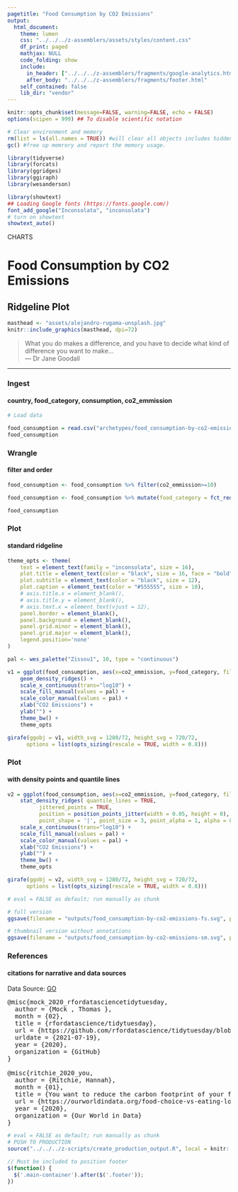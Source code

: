 ```yaml
---
pagetitle: "Food Consumption by CO2 Emissions"
output:
  html_document:
    theme: lumen
    css: "../../../z-assemblers/assets/styles/content.css"
    df_print: paged
    mathjax: NULL
    code_folding: show
    include:
      in_header: ["../../../z-assemblers/fragments/google-analytics.html", "../../../z-assemblers/fragments/header.html"]
      after_body: "../../../z-assemblers/fragments/footer.html"
    self_contained: false
    lib_dir: "vendor"
---
```


```r

knitr::opts_chunk$set(message=FALSE, warning=FALSE, echo = FALSE)
options(scipen = 999) ## To disable scientific notation

# Clear environment and memory
rm(list = ls(all.names = TRUE)) #will clear all objects includes hidden objects.
gc() #free up memrory and report the memory usage.

library(tidyverse)
library(forcats)
library(ggridges)
library(ggiraph)
library(wesanderson)

library(showtext)
## Loading Google fonts (https://fonts.google.com/)
font_add_google("Inconsolata", "inconsolata")
# turn on showtext
showtext_auto()

```

<div class="activity">
CHARTS
</div>

# Food Consumption by CO2 Emissions
## Ridgeline Plot


```r

masthead <- "assets/alejandro-rugama-unsplash.jpg"
knitr::include_graphics(masthead, dpi=72)

```

> What you do makes a difference, and you have to decide what kind of difference you want to make...\
--- Dr Jane Goodall

***

### Ingest
#### country, food_category, consumption, co2_emmission

```r

# Load data

food_consumption = read.csv("archetypes/food_consumption-by-co2-emissions/food_consumption-by-co2-emissions.csv", header = TRUE, stringsAsFactors = TRUE)
food_consumption

```


### Wrangle
#### filter and order


```r

food_consumption <- food_consumption %>% filter(co2_emmission>=10)

food_consumption <- food_consumption %>% mutate(food_category = fct_reorder(food_category,co2_emmission))

food_consumption

```


### Plot
#### standard ridgeline

```r

theme_opts <- theme(
    text = element_text(family = "inconsolata", size = 16), 
    plot.title = element_text(color = "black", size = 16, face = "bold"),
    plot.subtitle = element_text(color = "black", size = 12),
    plot.caption = element_text(color = "#555555", size = 10),
    # axis.title.x = element_blank(),
    # axis.title.y = element_blank(),
    # axis.text.x = element_text(vjust = 12),
    panel.border = element_blank(),
    panel.background = element_blank(),
    panel.grid.minor = element_blank(),
    panel.grid.major = element_blank(),
    legend.position='none'
)

pal <- wes_palette("Zissou1", 10, type = "continuous")

v1 = ggplot(food_consumption, aes(x=co2_emmission, y=food_category, fill=food_category)) +
    geom_density_ridges() +
    scale_x_continuous(trans="log10") +
    scale_fill_manual(values = pal) +
    scale_color_manual(values = pal) +
    xlab("CO2 Emissions") +
    ylab("") +
    theme_bw() +
    theme_opts

girafe(ggobj = v1, width_svg = 1280/72, height_svg = 720/72,
      options = list(opts_sizing(rescale = TRUE, width = 0.8)))

```

### Plot
#### with density points and quantile lines

```r

v2 = ggplot(food_consumption, aes(x=co2_emmission, y=food_category, fill=food_category)) +
    stat_density_ridges( quantile_lines = TRUE,
          jittered_points = TRUE,
          position = position_points_jitter(width = 0.05, height = 0),
          point_shape = '|', point_size = 3, point_alpha = 1, alpha = 0.7) +
    scale_x_continuous(trans="log10") +
    scale_fill_manual(values = pal) +
    scale_color_manual(values = pal) +
    xlab("CO2 Emissions") +
    ylab("") +
    theme_bw() +
    theme_opts

girafe(ggobj = v2, width_svg = 1280/72, height_svg = 720/72,
      options = list(opts_sizing(rescale = TRUE, width = 0.8)))

```



```r

# eval = FALSE as default; run manually as chunk

# full version
ggsave(filename = "outputs/food_consumption-by-co2-emissions-fs.svg", plot = v1, width=720/72, height=720/72)

# thumbnail version without annotations
ggsave(filename = "outputs/food_consumption-by-co2-emissions-sm.svg", plot = v1, width=2.25, height=2.25)

```


### References
#### citations for narrative and data sources

Data Source: [GO](https://github.com/rfordatascience/tidytuesday/blob/master/data/2020/2020-02-18/readme.md){target="_blank"}

<pre>
@misc{mock_2020_rfordatasciencetidytuesday,
  author = {Mock , Thomas },
  month = {02},
  title = {rfordatascience/tidytuesday},
  url = {https://github.com/rfordatascience/tidytuesday/blob/master/data/2020/2020-02-18/readme.md},
  urldate = {2021-07-19},
  year = {2020},
  organization = {GitHub}
}

@misc{ritchie_2020_you,
  author = {Ritchie, Hannah},
  month = {01},
  title = {You want to reduce the carbon footprint of your food? Focus on what you eat, not whether your food is local},
  url = {https://ourworldindata.org/food-choice-vs-eating-local},
  year = {2020},
  organization = {Our World in Data}
}
</pre>

```r

# eval = FALSE as default; run manually as chunk
# PUSH TO PRODUCTION
source("../../../z-scripts/create_production_output.R", local = knitr::knit_global())

```



```js

// Must be included to position footer
$(function() {
  $('.main-container').after($('.footer'));
})

```


